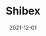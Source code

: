 ---
title: Shibex
tag: DeFi
status: publish
date: 2021-12-01
slug: Shibex is a decentralized GameFi token and ecosystem that brings new community to the IoTeX ecosystem.
logo: /img/Shibex.png
featured_img:
website: https://www.shibexsoldiers.com/
twitter:
telegram:
---